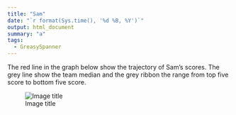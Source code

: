 ```yaml
---
title: "Sam"
date: "`r format(Sys.time(), '%d %B, %Y')`"
output: html_document
summary: "a"
tags:
  - GreasySpanner
---
```


The red line in the graph below show the trajectory of Sam's scores. The grey line show the team median and the grey ribbon the range from top five score to bottom five score.

![Image title](Sam.jpg)
